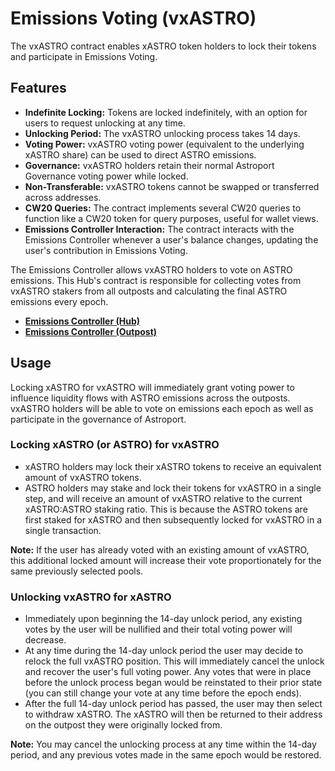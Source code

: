 # Emissions Voting (vxASTRO)

The vxASTRO contract enables xASTRO token holders to lock their tokens and participate in Emissions Voting.

## Features

- **Indefinite Locking:** Tokens are locked indefinitely, with an option for users to request unlocking at any time.
- **Unlocking Period:** The vxASTRO unlocking process takes 14 days.
- **Voting Power:** vxASTRO voting power (equivalent to the underlying xASTRO share) can be used to direct ASTRO emissions.
- **Governance:** vxASTRO holders retain their normal Astroport Governance voting power while locked.
- **Non-Transferable:** vxASTRO tokens cannot be swapped or transferred across addresses.
- **CW20 Queries:** The contract implements several CW20 queries to function like a CW20 token for query purposes, useful for wallet views.
- **Emissions Controller Interaction:** The contract interacts with the Emissions Controller whenever a user's balance changes, updating the user's contribution in Emissions Voting.

The Emissions Controller allows vxASTRO holders to vote on ASTRO emissions. This Hub's contract is responsible for collecting votes from vxASTRO stakers from all outposts and calculating the final ASTRO emissions every epoch.

- [**Emissions Controller (Hub)**](./Emissions%20Controller%20(Hub).mdx)
- [**Emissions Controller (Outpost)**](./Emissions%20Controller%20(Outpost).mdx)

## Usage

Locking xASTRO for vxASTRO will immediately grant voting power to influence liquidity flows with ASTRO emissions across the outposts. vxASTRO holders will be able to vote on emissions each epoch as well as participate in the governance of Astroport.

### Locking xASTRO (or ASTRO) for vxASTRO
- xASTRO holders may lock their xASTRO tokens to receive an equivalent amount of vxASTRO tokens. 
- ASTRO holders may stake and lock their tokens for vxASTRO in a single step, and will receive an amount of vxASTRO relative to the current xASTRO:ASTRO staking ratio. This is because the ASTRO tokens are first staked for xASTRO and then subsequently locked for vxASTRO in a single transaction.

**Note:** If the user has already voted with an existing amount of vxASTRO, this additional locked amount will increase their vote proportionately for the same previously selected pools.

### Unlocking vxASTRO for xASTRO
- Immediately upon beginning the 14-day unlock period, any existing votes by the user will be nullified and their total voting power will decrease.
- At any time during the 14-day unlock period the user may decide to relock the full vxASTRO position. This will immediately cancel the unlock and recover the user's full voting power. Any votes that were in place before the unlock process began would be reinstated to their prior state (you can still change your vote at any time before the epoch ends).
- After the full 14-day unlock period has passed, the user may then select to withdraw xASTRO. The xASTRO will then be returned to their address on the outpost they were originally locked from.

**Note:** You may cancel the unlocking process at any time within the 14-day period, and any previous votes made in the same epoch would be restored.
